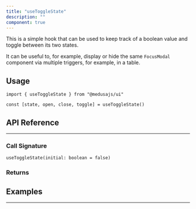 ---
title: "useToggleState"
description: ""
component: true
---


This is a simple hook that can be used to keep track of a boolean value and toggle between its two states.

It can be useful to, for example, display or hide the same `FocusModal` component
via multiple triggers, for example, in a table.

## Usage

```tsx
import { useToggleState } from "@medusajs/ui"
```

```tsx
const [state, open, close, toggle] = useToggleState()
```

## API Reference

---

### Call Signature

`useToggleState(initial: boolean = false)`

### Returns

<HookValues hook="useToggleState" />

## Examples

---

<ComponentExample name="use-toggle-state-demo" />
